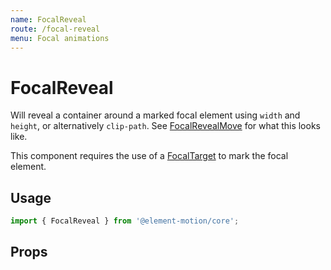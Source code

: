 ```yaml
---
name: FocalReveal
route: /focal-reveal
menu: Focal animations
---
```



# FocalReveal

Will reveal a container around a marked focal element using `width` and `height`,
or alternatively `clip-path`.
See [FocalRevealMove](/focal-reveal-move) for what this looks like.

This component requires the use of a [FocalTarget](/focal-target) to mark the focal element.

## Usage

```js
import { FocalReveal } from '@element-motion/core';
```

## Props

<Props of={FocalReveal} />

